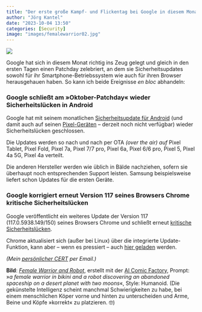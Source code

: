 ```yaml
---
title: "Der erste große Kampf- und Flickentag bei Google in diesem Monat"
author: "Jörg Kantel"
date: "2023-10-04 13:50"
categories: [Security]
image: "images/femalewarrior02.jpg"
---
```


[![](images/femalewarrior02-b.jpg)](https://www.flickr.com/photos/schockwellenreiter/53229861415/)

Google hat sich in diesem Monat richtig ins Zeug gelegt und gleich in den ersten Tagen einen Patchday zelebriert, an dem sie Sicherheitsupdates sowohl für ihr Smartphone-Betriebssystem wie auch für ihren Browser herausgehauen haben. So kann ich beide Ereignisse *en bloc* abhandeln:

### Google schließt am »Oktober-Patchday« wieder Sicherheitslücken in Android

Google hat mit seinem monatlichen [Sicherheitsupdate für Android](https://source.android.com/docs/security/bulletin/2023-10-01?hl=en) (und damit auch auf seinen [Pixel-Geräten](https://source.android.com/docs/security/bulletin/pixel/2023-10-01) -- derzeit noch nicht verfügbar) wieder  Sicherheitslücken geschlossen.

Die Updates werden so nach und nach per OTA *(over the air) auf*  Pixel Tablet, Pixel Fold, Pixel 7a, Pixel 7/7 pro, Pixel 6a,  Pixel 6/6 pro, Pixel 5, Pixel 4a 5G, Pixel 4a verteilt. 

Die anderen Hersteller werden wie üblich in Bälde nachziehen, sofern sie überhaupt noch entsprechenden Support leisten.  Samsung beispielsweise liefert schon Updates für die ersten Geräte.

### Google korrigiert erneut Version 117 seines Browsers Chrome kritische Sicherheitslücken

Google veröffentlicht ein weiteres Update der Version 117 (117.0.5938.149/150) seines Browsers Chrome und schließt erneut [kritische Sicherheitslücken](https://chromereleases.googleblog.com/2023/10/stable-channel-update-for-desktop.html).

Chrome aktualisiert sich (außer bei Linux) über die integrierte Update-Funktion, kann aber -- wenn es pressiert -- auch [hier geladen](https://www.google.com/intl/de/chrome/browser/) werden.

*(Mein [persönlicher CERT](http://www.gwdg.de/~mreiman1/) per Email.)*

**Bild**: *[Female Warrior and Robot](https://www.flickr.com/photos/schockwellenreiter/53229861415/)*, erstellt mit der [AI Comic Factory](http://cognitiones.kantel-chaos-team.de/multimedia/computergraphik/comicfactory.html), Prompt: »*a female warrior in bikini and a robot discovering an abandoned spaceship on a desert planet with two moons*«, Style: Humanoid. (Die gekünstelte Intelligenz scheint manchmal Schwierigkeiten zu habe, bei einem menschlichen Köper vorne und hinten zu unterscheiden und Arme, Beine und Köpfe »korrekt« zu platzieren.&nbsp;🤓)
